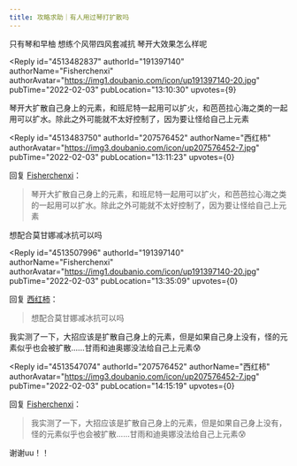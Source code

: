 ```yaml
---
title: 攻略求助｜有人用过琴打扩散吗
---
```



<Forum groupName="原神" groupUrl="https://www.douban.com/group/genshin/" archivedAt="2025-05-16T16:47:57.269Z">
  <Post
    id="259182435"
    title="攻略求助｜有人用过琴打扩散吗"
    url="https://www.douban.com/group/topic/259182435/?_spm_id=MjA3NTc2NDUy"
    pubTime="2022-02-03"
    highlightUserId="191397140"
  >
只有琴和早柚 想练个风带四风套减抗 琴开大效果怎么样呢

<Reply
  id="4513482837"
  authorId="191397140"
  authorName="Fisherchenxi"
  authorAvatar="https://img1.doubanio.com/icon/up191397140-20.jpg"
  pubTime="2022-02-03"
  pubLocation="13:10:30"
  upvotes={9}
>
琴开大扩散自己身上的元素，和班尼特一起用可以扩火，和芭芭拉心海之类的一起用可以扩水。除此之外可能就不太好控制了，因为要让怪给自己上元素
</Reply>

<Reply
  id="4513483750"
  authorId="207576452"
  authorName="西红柿"
  authorAvatar="https://img3.doubanio.com/icon/up207576452-7.jpg"
  pubTime="2022-02-03"
  pubLocation="13:11:23"
  upvotes={0}
>
回复 [Fisherchenxi](https://www.douban.com/people/191397140/)：
 > 琴开大扩散自己身上的元素，和班尼特一起用可以扩火，和芭芭拉心海之类的一起用可以扩水。除此之外可能就不太好控制了，因为要让怪给自己上元素

想配合莫甘娜减冰抗可以吗
</Reply>

<Reply
  id="4513507996"
  authorId="191397140"
  authorName="Fisherchenxi"
  authorAvatar="https://img1.doubanio.com/icon/up191397140-20.jpg"
  pubTime="2022-02-03"
  pubLocation="13:35:09"
  upvotes={0}
>
回复 [西红柿](https://www.douban.com/people/207576452/)：
 > 想配合莫甘娜减冰抗可以吗

我实测了一下，大招应该是扩散自己身上的元素，但是如果自己身上没有，怪的元素似乎也会被扩散......甘雨和迪奥娜没法给自己上元素😰
</Reply>

<Reply
  id="4513547074"
  authorId="207576452"
  authorName="西红柿"
  authorAvatar="https://img3.doubanio.com/icon/up207576452-7.jpg"
  pubTime="2022-02-03"
  pubLocation="14:15:19"
  upvotes={0}
>
回复 [Fisherchenxi](https://www.douban.com/people/191397140/)：
 > 我实测了一下，大招应该是扩散自己身上的元素，但是如果自己身上没有，怪的元素似乎也会被扩散......甘雨和迪奥娜没法给自己上元素😰

谢谢uu！！
</Reply>
  </Post>
</Forum>
